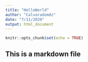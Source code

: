 ```yaml
---
title: "HelloWorld"
author: "Calvaradomdz"
date: "7/11/2020"
output: html_document
---
```


```r
knitr::opts_chunk$set(echo = TRUE)
```

## This is a markdown file